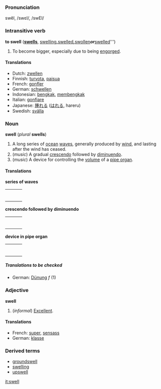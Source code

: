 === Pronunciation ===
swĕl, /swεl/, /swEl/

=== Intransitive verb ===
'''to swell''' ('''[[swells]]''', [[swelling]]''', '''[[swelled]]''', '''[[swollen]]''' ''or'' '''[[swelled]]''')

#To become bigger, especially due to being [[engorge]]d.

====Translations====
*Dutch: [[zwellen]]
*Finnish: [[turvota]], [[paisua]]
*French: [[gonfler]]
*German: [[schwellen]]
*Indonesian: [[bengkak]], [[bengkak|membengkak]]
*Italian: [[gonfiare]]
*Japanese: [[腫れる]] ([[はれる]], hareru)
*Swedish: [[svälla]]

===Noun===
'''swell''' (''plural'' '''swells''')

#A long series of [[ocean]] [[wave]]s, generally produced by [[wind]], and lasting after the wind has ceased.
#(''music'') A gradual [[crescendo]] followed by [[diminuendo]].
#(''music'') A device for controlling the [[volume]] of a [[pipe organ]].

====Translations====
'''series of waves'''
{| border=0  width=100%
|-
|bgcolor="#FFFFE0" valign=top width=48%|
{|
<!--Put translations for languages from A to I here-->
|}
| width=1% |
|bgcolor="#FFFFE0" valign=top width=48%|
{|
<!--Put translations for languages from J to Z here-->
|}
|}
 
'''crescendo followed by diminuendo'''
{| border=0  width=100%
|-
|bgcolor="#FFFFE0" valign=top width=48%|
{|
<!--Put translations for languages from A to I here-->
|}
| width=1% |
|bgcolor="#FFFFE0" valign=top width=48%|
{|
<!--Put translations for languages from J to Z here-->
|}
|}
 
'''device in pipe organ'''
{| border=0  width=100%
|-
|bgcolor="#FFFFE0" valign=top width=48%|
{|
<!--Put translations for languages from A to I here-->
|}
| width=1% |
|bgcolor="#FFFFE0" valign=top width=48%|
{|
<!--Put translations for languages from J to Z here-->
|}
|}
 
=====Translations to be checked=====
<!--Remove this section once all of the translations below have been moved into
the tables above.-->
{{checktrans}}

*German: [[Dünung]] ''f'' (1)

===Adjective===
'''swell'''

#(''informal'') [[Excellent]].

====Translations====
*French: [[super#French|super]], [[sensass]]
*German: [[klasse]]

===Derived terms===
*[[groundswell]]
*[[swelling]]
*[[upswell]]

[[it:swell]]